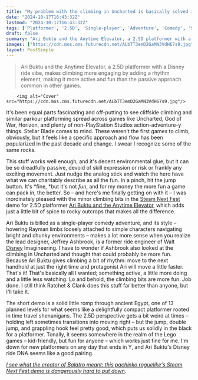 ```yaml
---
title: "My problem with the climbing in Uncharted is basically solved in this cute Steam Next Fest platformer designed by a Disney ride engineer"
date: "2024-10-17T16:43:32Z"
lastmod: "2024-10-17T16:43:32Z"
tags: ['Platformer', '2.5D', 'Single-player', 'Adventure', 'Comedy', 'Steam Next Fest', 'Ari Buktu and the Anytime Elevator']
draft: false
summary: "Ari Buktu and the Anytime Elevator, a 2.5D platformer with a Disney ride vibe, makes climbing more engaging by adding a rhythm element, making it more active and fun than the passive approach common in other games."
images: ["https://cdn.mos.cms.futurecdn.net/ALbTT3emD2GaMN3VdH67s9.jpg"]
layout: PostSimple
---
```

> Ari Buktu and the Anytime Elevator, a 2.5D platformer with a Disney ride vibe, makes climbing more engaging by adding a rhythm element, making it more active and fun than the passive approach common in other games.


        <img alt="Cover" src="https://cdn.mos.cms.futurecdn.net/ALbTT3emD2GaMN3VdH67s9.jpg"/>
        
It's been equal parts fascinating and off-putting to see cliffside climbing and similar parkour platforming spread across games like Uncharted, God of War, Horizon, and plenty of non-PlayStation Studios action-adventure-y things. Stellar Blade comes to mind. These weren't the first games to climb, obviously, but it feels like a specific approach and flow has been popularized in the past decade and change. I swear I recognize some of the same rocks.

This stuff works well enough, and it's decent environmental glue, but it can be so dreadfully passive, devoid of skill expression or risk or frankly any exciting movement. Just nudge the analog stick and watch the hero have what we can charitably describe as all the fun. In a pinch, hit the jump button. It's *fine, *but it's not *fun*, and for my money the more fun a game can pack in, the better. So – and here's me finally getting on with it – I was inordinately pleased with the minor climbing bits in the [<u>Steam Next Fest</u>](https://www.gamesradar.com/tag/steam-next-fest/) demo for 2.5D platformer [<u>Ari Buktu and the Anytime Elevator</u>](https://store.steampowered.com/app/2184020/Ari_Buktu_and_the_Anytime_Elevator/), which adds just a little bit of spice to rocky outcrops that makes all the difference. 



Ari Buktu is billed as a single-player comedy adventure, and its style – hovering Rayman limbs loosely attached to simple characters navigating bright and chunky environments – makes a lot more sense when you realize the lead designer, Jeffrey Ashbrook, is a former ride engineer of Walt [Disney](https://www.gamesradar.com/tag/disney/) Imagineering. I have to wonder if Ashbrook also looked at the climbing in Uncharted and thought that could probably be more fun. Because Ari Buktu gives climbing a bit of rhythm: move to the next handhold at just the right time and protagonist Ari will move a little faster. That's it! That's basically all I wanted; something active, a little more doing and a little less watching. Lo and behold, the climbing bits are more fun. Job done. I still think Ratchet & Clank does this stuff far better than anyone, but I'll take it. 

The short demo is a solid little romp through ancient Egypt, one of 13 planned levels for what seems like a delightfully compact platformer rooted in time travel shenanigans. The 2.5D perspective gets a bit weird at times – holding left sometimes transitions into moving right – but the jump, double jump, and grappling hook feel pretty good, which puts us solidly in the black for a platformer. Tonally, it seems somewhere in the realm of the Lego games – kid-friendly, but fun for anyone – which works just fine for me. I'm down for new platformers on any day that ends in Y, and Ari Buktu's Disney ride DNA seems like a good pairing. 

[<u><em>I see what the creator of Balatro meant: this pachinko roguelike's Steam Next Fest demo is dangerously hard to put down</em></u>](https://www.gamesradar.com/games/roguelike/i-see-what-the-creator-of-balatro-meant-this-pachinko-roguelikes-steam-next-fest-demo-is-dangerously-hard-to-put-down/)*.*
        